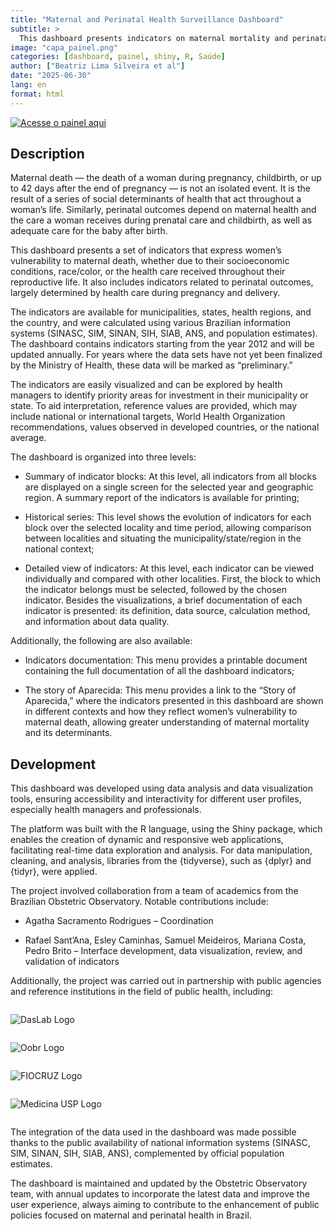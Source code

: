 ```yaml
---
title: "Maternal and Perinatal Health Surveillance Dashboard"
subtitle: >
  This dashboard presents indicators on maternal mortality and perinatal outcomes, highlighting social, racial, and healthcare access inequalities. The data, sourced from various national systems, have been available since 2012 for municipalities, states, and regions. The platform enables comparative analyses, historical series, and access to the complete documentation of the created indicators.
image: "capa_painel.png"
categories: [dashboard, painel, shiny, R, Saúde]
author: ["Beatriz Lima Silveira et al"]
date: "2025-06-30"
lang: en
format: html
---
```


[![Acesse o painel aqui](capa_painel.png)](https://observatorioobstetrico.shinyapps.io/painel-vigilancia-saude-materna-v2/)

## Description

Maternal death — the death of a woman during pregnancy, childbirth, or up to 42 days after the end of pregnancy — is not an isolated event. It is the result of a series of social determinants of health that act throughout a woman’s life. Similarly, perinatal outcomes depend on maternal health and the care a woman receives during prenatal care and childbirth, as well as adequate care for the baby after birth.

This dashboard presents a set of indicators that express women's vulnerability to maternal death, whether due to their socioeconomic conditions, race/color, or the health care received throughout their reproductive life. It also includes indicators related to perinatal outcomes, largely determined by health care during pregnancy and delivery.

The indicators are available for municipalities, states, health regions, and the country, and were calculated using various Brazilian information systems (SINASC, SIM, SINAN, SIH, SIAB, ANS, and population estimates). The dashboard contains indicators starting from the year 2012 and will be updated annually. For years where the data sets have not yet been finalized by the Ministry of Health, these data will be marked as “preliminary.”

The indicators are easily visualized and can be explored by health managers to identify priority areas for investment in their municipality or state. To aid interpretation, reference values are provided, which may include national or international targets, World Health Organization recommendations, values observed in developed countries, or the national average.

The dashboard is organized into three levels:

- Summary of indicator blocks: At this level, all indicators from all blocks are displayed on a single screen for the selected year and geographic region. A summary report of the indicators is available for printing;

- Historical series: This level shows the evolution of indicators for each block over the selected locality and time period, allowing comparison between localities and situating the municipality/state/region in the national context;

- Detailed view of indicators: At this level, each indicator can be viewed individually and compared with other localities. First, the block to which the indicator belongs must be selected, followed by the chosen indicator. Besides the visualizations, a brief documentation of each indicator is presented: its definition, data source, calculation method, and information about data quality.

Additionally, the following are also available:

- Indicators documentation: This menu provides a printable document containing the full documentation of all the dashboard indicators;

- The story of Aparecida: This menu provides a link to the “Story of Aparecida,” where the indicators presented in this dashboard are shown in different contexts and how they reflect women's vulnerability to maternal death, allowing greater understanding of maternal mortality and its determinants.

## Development

This dashboard was developed using data analysis and data visualization tools, ensuring accessibility and interactivity for different user profiles, especially health managers and professionals.

The platform was built with the R language, using the Shiny package, which enables the creation of dynamic and responsive web applications, facilitating real-time data exploration and analysis. For data manipulation, cleaning, and analysis, libraries from the {tidyverse}, such as {dplyr} and {tidyr}, were applied.

The project involved collaboration from a team of academics from the Brazilian Obstetric Observatory. Notable contributions include:

- Agatha Sacramento Rodrigues – Coordination

- Rafael Sant’Ana, Esley Caminhas, Samuel Meideiros, Mariana Costa, Pedro Brito – Interface development, data visualization, review, and validation of indicators

Additionally, the project was carried out in partnership with public agencies and reference institutions in the field of public health, including:

::: column-container
::: column
<img src="daslab_logo.png" alt="DasLab Logo" class="daslab_logo"/>
:::

::: column
<img src="logo_oobr.png" alt="Oobr Logo" class="oobr_logo"/>
:::
:::

::: column-container
:::: column
<img src="logo_fiocruz.png" alt="FIOCRUZ Logo" class="fiocruz_logo"/>
::::

::: column
<img src="logo_medicina_usp.png" alt="Medicina USP Logo" class="daslab_logo"/>
:::
:::

The integration of the data used in the dashboard was made possible thanks to the public availability of national information systems (SINASC, SIM, SINAN, SIH, SIAB, ANS), complemented by official population estimates.

The dashboard is maintained and updated by the Obstetric Observatory team, with annual updates to incorporate the latest data and improve the user experience, always aiming to contribute to the enhancement of public policies focused on maternal and perinatal health in Brazil.
